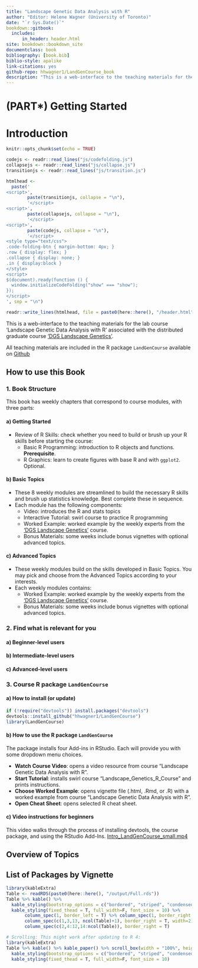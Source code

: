 ```yaml
--- 
title: "Landscape Genetic Data Analysis with R"
author: "Editor: Helene Wagner (University of Toronto)"
date: "`r Sys.Date()`"
bookdown::gitbook:
  includes:
      in_header: header.html
site: bookdown::bookdown_site
documentclass: book
bibliography: [book.bib]
biblio-style: apalike
link-citations: yes
github-repo: hhwagner1/LandGenCourse_book
description: "This is a web-interface to the teaching materials for the lab course 'Landscape Genetic Data Analysis with R' associated with the distributed graduate course 'DGS Landscape Genetics'. The output format is bookdown::gitbook."
---
```

# (PART\*) Getting Started {-}
# Introduction

```r
knitr::opts_chunk$set(echo = TRUE)
```

```r
codejs <- readr::read_lines("js/codefolding.js")
collapsejs <- readr::read_lines("js/collapse.js")
transitionjs <- readr::read_lines("js/transition.js")

htmlhead <- 
  paste('
<script>',
        paste(transitionjs, collapse = "\n"),
        '</script>
<script>',
        paste(collapsejs, collapse = "\n"),
        '</script>
<script>',
        paste(codejs, collapse = "\n"),
        '</script>
<style type="text/css">
.code-folding-btn { margin-bottom: 4px; }
.row { display: flex; }
.collapse { display: none; }
.in { display:block }
</style>
<script>
$(document).ready(function () {
  window.initializeCodeFolding("show" === "show");
});
</script>
', sep = "\n")

readr::write_lines(htmlhead, file = paste0(here::here(), "/header.html"))
```


This is a web-interface to the teaching materials for the lab course 'Landscape Genetic Data Analysis with R' associated with the distributed graduate course  ['DGS Landscape Genetics'](https://sites.google.com/site/landscapegeneticscourse/ "DGS public website").

All teaching materials are included in the R package `LandGenCourse` available on [Github](https://github.com/hhwagner1/LandGenCourse "github repository") 

## How to use this Book

### 1. Book Structure

This book has weekly chapters that correspond to course modules, with three parts:

#### a) Getting Started 
  - Review of R Skills: check whether you need to build or brush up your R skills before starting the course:
      - Basic R Programming: introduction to R objects and functions. **Prerequisite**.
      - R Graphics: learn to create figures with base R and with `ggplot2`. Optional.
      
#### b) Basic Topics
  - These 8 weekly modules are streamlined to build the necessary R skills and brush up statistics knowledge. Best complete these in sequence.
  - Each module has the following components:
      - Video: introduces the R and stats topics
      - Interactive Tutorial: swirl course to practice R programming
      - Worked Example: worked example by the weekly experts from the ['DGS Landscape Genetics'](https://sites.google.com/site/landscapegeneticscourse/ "DGS public website") course.
      - Bonus Materials: some weeks include bonus vignettes with optional advanced topics.
      
#### c) Advanced Topics
  - These weekly modules build on the skills developed in Basic Topics. You may pick and choose from the Advanced Topics according to your interests.
  - Each weekly modules contains:
      - Worked Example: worked example by the weekly experts from the ['DGS Landscape Genetics'](https://sites.google.com/site/landscapegeneticscourse/ "DGS public website") course.
      - Bonus Materials: some weeks include bonus vignettes with optional advanced topics.

### 2. Find what is relevant for you

#### a) Beginner-level users

#### b) Intermediate-level users

#### c) Advanced-level users

### 3. Course R package `LandGenCourse`

#### a) How to install (or update)
```r
if (!require("devtools")) install.packages("devtools")
devtools::install_github("hhwagner1/LandGenCourse")
library(LandGenCourse)
```

#### b) How to use the R package `LandGenCourse`

The package installs four Add-ins in RStudio. Each will provide you with some dropdown menu choices.

- **Watch Course Video**: opens a video resource from course "Landscape Genetic Data Analysis with R".
- **Start Tutorial**: installs swirl course "Landscape_Genetics_R_Course" and prints instructions.
- **Choose Worked Example**: opens vignette file (.html, .Rmd, or .R) with a worked example from course "Landscape Genetic Data Analysis with R".
- **Open Cheat Sheet**: opens selected R cheat sheet.

#### c) Video instructions for beginners
This video walks through the process of installing devtools, the course package, and using the RStudio Add-Ins.
<a href="https://www.dropbox.com/s/598kwim7x09m47t/Intro_LandGenCourse_small.mp4?dl=0" target="_blank">Intro_LandGenCourse_small.mp4</a>


## Overview of Topics


## List of Packages by Vignette


```r
library(kableExtra)
Table <- readRDS(paste0(here::here(), "/output/Full.rds"))
Table %>% kable() %>% 
  kable_styling(bootstrap_options = c("bordered", "striped", "condensed", "responsive")) %>%
  kable_styling(fixed_thead = T, full_width=F, font_size = 10) %>%
       column_spec(1, border_left = T) %>% column_spec(1, border_right = T)  %>%
       column_spec(c(1,3,13, ncol(Table)+1), border_right = T, width=2) %>% 
       column_spec(c(2,4:12,14:ncol(Table)), border_right = T)
```


```r
# Scrolling: This might work after updating to R 4:
library(kableExtra)
Table %>% kable() %>% kable_paper() %>% scroll_box(width = "100%", height = "200px") %>%
  kable_styling(bootstrap_options = c("bordered", "striped", "condensed", "responsive")) %>%
  kable_styling(fixed_thead = T, full_width=F, font_size = 10)
```


